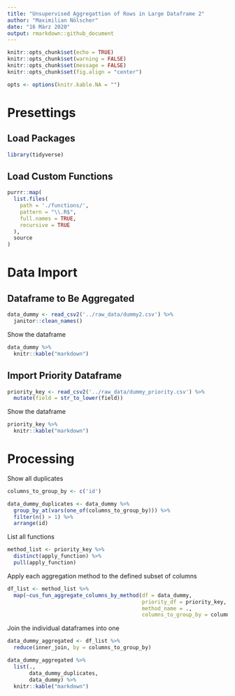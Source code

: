 ```yaml
---
title: "Unsupervised Aggregattion of Rows in Large Dataframe 2"
author: "Maximilian Nölscher"
date: "16 März 2020"
output: rmarkdown::github_document
---
```


```r
knitr::opts_chunk$set(echo = TRUE)
knitr::opts_chunk$set(warning = FALSE)
knitr::opts_chunk$set(message = FALSE)
knitr::opts_chunk$set(fig.align = "center")

opts <- options(knitr.kable.NA = "")
```

# Presettings

## Load Packages
```r
library(tidyverse)
```

## Load Custom Functions
```r
purrr::map(
  list.files(
    path = './functions/',
    pattern = "\\.R$",
    full.names = TRUE,
    recursive = TRUE
  ),
  source
)
```


# Data Import

## Dataframe to Be Aggregated

```r
data_dummy <- read_csv2('../raw_data/dummy2.csv') %>% 
  janitor::clean_names()
```

Show the dataframe
```r
data_dummy %>% 
  knitr::kable("markdown")
```

## Import Priority Dataframe

```r
priority_key <- read_csv2('../raw_data/dummy_priority.csv') %>% 
  mutate(field = str_to_lower(field))
```

Show the dataframe
```r
priority_key %>% 
  knitr::kable("markdown")
```

# Processing

Show all duplicates
```r
columns_to_group_by <- c('id')

data_dummy_duplicates <- data_dummy %>% 
  group_by_at(vars(one_of(columns_to_group_by))) %>% 
  filter(n() > 1) %>% 
  arrange(id)
```


List all functions

```r
method_list <- priority_key %>% 
  distinct(apply_function) %>% 
  pull(apply_function)
```

Apply each aggregation method to the defined subset of columns
```r
df_list <- method_list %>% 
  map(~cus_fun_aggregate_columns_by_method(df = data_dummy, 
                                           priority_df = priority_key,
                                           method_name = ., 
                                           columns_to_group_by = columns_to_group_by))
```

Join the individual dataframes into one
```r
data_dummy_aggregated <- df_list %>% 
  reduce(inner_join, by = columns_to_group_by)
```

```r
data_dummy_aggregated %>% 
  list(., 
       data_dummy_duplicates, 
       data_dummy) %>% 
  knitr::kable("markdown")
```



